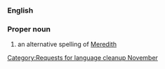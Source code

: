 {{nolanguage/box}}
[[Category:Requests for language cleanup November]]
===English===
===Proper noun===
# an alternative spelling of [[Meredith]]